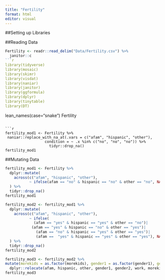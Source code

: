 ```yaml
---
title: "Fertility"
format: html
editor: visual
---
```


##Setting up Libraries

##Reading Data

```r
Fertility <- readr::read_delim("Data/Fertility.csv") %>% 
  janitor::c
```r
library(tidyverse)
library(mosaic)
library(skimr)
library(visdat)
library(naniar)
library(janitor)
library(ggformula)
library(dplyr)
library(tinytable)
library(DT)
```
lean_names(case="snake")
Fertility
```

```r
fertility_mod1 <- Fertility %>% 
 naniar::replace_with_na_at(.vars = c("afam", "hispanic", "other"),
                  condition = ~ .x %in% c("no", "no", "no")) %>% 
                    tidyr::drop_na()
fertility_mod1
```

##Mutating Data

```r
fertility_mod1 <- Fertility %>%
  dplyr::mutate(
    across(c("afam", "hispanic", "other"),
           ~ ifelse(afam == "no" & hispanic == "no" & other == "no", NA, .x))
  ) %>%
  tidyr::drop_na()
fertility_mod1
```

```r
fertility_mod2 <- fertility_mod1 %>%
  dplyr::mutate(
    across(c("afam", "hispanic", "other"),
           ~ ifelse(
             (afam == "yes" & hispanic == "yes" & other == "no")| 
            (afam == "yes" & hispanic == "no" & other == "yes")|
              (afam == "no" & hispanic == "yes" & other == "yes")|
              (afam ==  "yes" & hispanic == "yes" & other == "yes"), NA, .x))
  ) %>%
  tidyr::drop_na()
fertility_mod2
```

```r
fertility_mod3 <- fertility_mod2 %>% 
mutate(morekids = as.factor(morekids), gender1 = as.factor(gender1), gender2 = as.factor(gender2), afam = as.factor(afam), hispanic = as.factor(hispanic), other = as.factor(other)) %>% 
  dplyr::relocate(afam, hispanic, other, gender1, gender2, work, morekids, .after = age)
fertility_mod3
```
